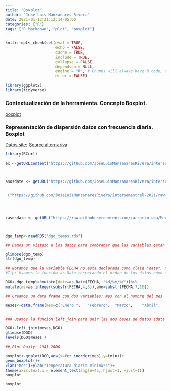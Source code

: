 ```yaml
---
title: "Boxplot"
author: "Jose´Luis Manzanares Rivera"
date: 2021-01-12T21:13:14-05:00
categories: ["R"]
tags: ["R Markdown", "plot", "boxplot"]
---
```


```r
knitr::opts_chunk$set(eval = TRUE, 
                      echo = FALSE, 
                      cache = TRUE,
                      include = TRUE,
                      collapse = FALSE,
                      dependson = NULL,
                      engine = "R", # Chunks will always have R code, unless noted
                      error = FALSE)                     

```


```r

library(ggplot2)
library(tidyverse)
```

### Contextualización de la herramienta. Concepto  Boxplot. 

[boxplot](http://www.cookbook-r.com/Graphs/Plotting_distributions_(ggplot2)/)

### Representación de dispersión datos con frecuencia diaria. Boxplot

[Datos  site:](http://smn.cna.gob.mx/es/climatologia/informacion-climatologica)
[Source alternariva](http://atlasclimatico.unam.mx/RRDM/)

```r
library(RCurl)

ex <-getURLContent("https://github.com/JoseLuisManzanaresRivera/intersemestral-2021/blob/main/content/post/TASA17.rds")



asosdate <- getURL("https://github.com/JoseLuisManzanaresRivera/intersemestral-2021/blob/main/content/post/TASA17.rds?raw=true")


 ("https://github.com/JoseLuisManzanaresRivera/intersemestral-2021/raw/main/content/post/TASA17.rds")




casosdate <- getURL("https://raw.githubusercontent.com/carranco-sga/Mexico-COVID-19/master/Mexico_COVID19_CTD.csv",ssl.verifypeer=TRUE)



dgo_temp<-readRDS("dgo_temps.rds")

## Damos un vistazo a los datos para combrabar que las variables estan estan en el formato apropiado para su análisis.

glimpse(dgo_temp)
str(dgo_temp)

## Notamos que la variable FECHA no esta declarada como clase "date", necesitamos hacer un mutate para corrgir esto antes de su uso.  
#Tip: Usamos la función as.Date respetando el orden de los datos como día, mes, año !!

DGO<-dgo_temp%>%mutate(date=as.Date(FECHA, "%d/%m/%Y"))%>%
mutate(ms=as.integer(substr(FECHA,4,5)),año=substr(FECHA,7,10))

## Creamos un data frame con dos variables: mes con el nombre del mes  y ms con el número del mes para agregarlo a la base original. Esto será necesario para su representación gráfica. 

meses<-data.frame(mes=c("Enero ",	"Febrero",	"Marzo",	"Abril",	"Mayo",	"Junio",	"Julio",	"Agosto",	"Septiembre",	"Octubre",	"Noviembre",	"Diciembre"),ms=seq(1, 12, by=1))


### Usamos la función left_join para unir las dos bases de datos (data frames). 

DGO<-left_join(meses,DGO)
glimpse(DGO)
levels(DGO$meses )

## Plot Daily  1941-2000

boxplot<-ggplot(DGO,aes(x=fct_inorder(mes),y=tmin))+
geom_boxplot()+
xlab("Mes")+ylab("Temperatura diaria mínima°c")+
theme(axis.text.x = element_text(angle=45, hjust=1, vjust=1))
boxplot

```

```r
boxplot

```
